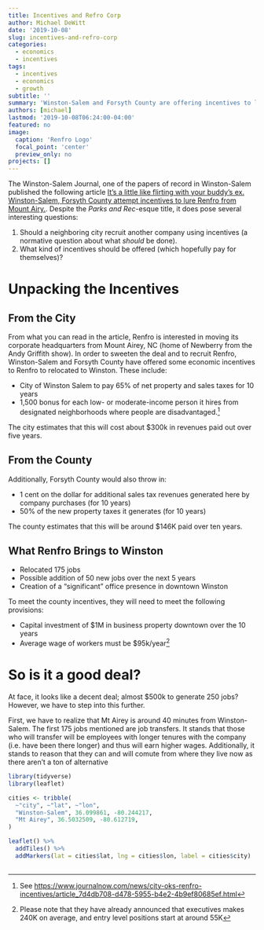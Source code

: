 ```yaml
---
title: Incentives and Refro Corp
author: Michael DeWitt
date: '2019-10-08'
slug: incentives-and-refro-corp
categories:
  - economics
  - incentives
tags:
  - incentives
  - economics
  - growth
subtitle: ''
summary: 'Winston-Salem and Forsyth County are offering incentives to lure a sock manufacturer, Renfro to move its corporate headquarters. What are the things we should be thinking about when we see this in the news?'
authors: [michael]
lastmod: '2019-10-08T06:24:00-04:00'
featured: no
image:
  caption: 'Renfro Logo'
  focal_point: 'center'
  preview_only: no
projects: []
---
```


The Winston-Salem Journal, one of the papers of record in Winston-Salem published the following article [It’s a little like flirting with your buddy’s ex. Winston-Salem, Forsyth County attempt incentives to lure Renfro from Mount Airy.](https://www.journalnow.com/news/columnists/it-s-a-little-like-flirting-with-your-buddy-s/article_a99cc914-f546-5e8f-aeca-9e13445cce60.html). Despite the _Parks and Rec_-esque title, it does pose several interesting questions:

1. Should a neighboring city recruit another company using incentives (a normative question about what _should_ be done). 
1. What kind of incentives should be offered (which hopefully pay for themselves)?

# Unpacking the Incentives

## From the City

From what you can read in the article, Renfro is interested in moving its corporate headquarters from Mount Airey, NC (home of Newberry from the Andy Griffith show). In order to sweeten the deal and to recruit Renfro, Winston-Salem and Forsyth County have offered some economic incentives to Renfro to relocated to Winston. These include:

* City of Winston Salem to pay 65% of net property and sales taxes for 10 years 
* 1,500 bonus for each low- or moderate-income person it hires from designated neighborhoods where people are disadvantaged.^[See <https://www.journalnow.com/news/city-oks-renfro-incentives/article_7d4db708-d478-5955-b4e2-4b9ef80685ef.html>]

The city estimates that this will cost about $300k in revenues paid out over five years.

## From the County

Additionally, Forsyth County would also throw in:

* 1 cent on the dollar for additional sales tax revenues generated here by company purchases (for 10 years) 
* 50% of the new property taxes it generates (for 10 years) 

The county estimates that this will be around $146K paid over ten years.

## What Renfro Brings to Winston

* Relocated 175 jobs 
* Possible addition of 50 new jobs over the next  5 years 
* Creation of a "significant" office presence in downtown Winston 

To meet the county incentives, they will need to meet the following provisions:

* Capital investment of $1M in business property downtown over the 10 years 
* Average wage of workers must be $95k/year^[Please note that they have already announced that executives makes 240K on average, and entry level positions start at around 55K] 

# So is it a good deal?

At face, it looks like a decent deal; almost $500k to generate 250 jobs? However, we have to step into this further.

First, we have to realize that Mt Airey is around 40 minutes from Winston-Salem. The first 175 jobs mentioned are job transfers. It stands that those who will transfer will be employees with longer tenures with the company (i.e. have been there longer) and thus will earn higher wages. Additionally, it stands to reason that they can and will comute from where they live now as there aren't a ton of alternative 

```r
library(tidyverse)
library(leaflet)

cities <- tribble(
  ~"city", ~"lat", ~"lon", 
  "Winston-Salem", 36.099861, -80.244217,
  "Mt Airey", 36.5032509, -80.612719,
)

leaflet() %>% 
  addTiles() %>% 
  addMarkers(lat = cities$lat, lng = cities$lon, label = cities$city)
  

```

